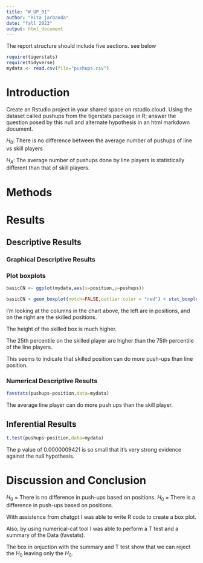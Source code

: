 ```yaml
---
title: "W_UP_01"
author: "Rita jarbanda"
date: "fall 2023"
output: html_document
---
```




The report structure should include five sections.  see below



```r
require(tigerstats)
require(tidyverse)
mydata <- read.csv(file="pushups.csv")
```

# Introduction

<!--In this section you explain what you are trying to show. Where did the data come from? What is the research or other question you are trying to answer?!-->

Create an Rstudio project in your shared space on rstudio.cloud.  Using the dataset called pushups from the tigerstats package in R; answer the question posed by this null and alternate hypothesis in an html markdown document.

$H_0$: There is no difference between the average number of pushups of line vs skill players

$H_A$: The average number of pushups done by line players is statistically different than that of skill players.

# Methods

<!--Decide on your methods: use "variable analysis" or other appropriate descriptors. Make sure to choose at least one graphical method and at least one numerical method.!-->

# Results

<!--Divide this section into two sub-sections: One for your descriptive results and one for your inferential results.!-->

## Descriptive Results

### Graphical Descriptive Results

### Plot boxplots

```r
basicCN <- ggplot(mydata,aes(x=position,y=pushups))
```

```r
basicCN + geom_boxplot(notch=FALSE,outlier.color = "red") + stat_boxplot(geom ='errorbar') + labs(title="Fancy notch boxplot \n with 2 lines")
```
I'm looking at the columns in the chart above, the left are in positions, and on the right are the skilled positions.

The height of the skilled box is much higher.

The 25th percentile on the skilled player are higher than the 75th percentile of the line players.

This seems to indicate that skilled position can do more push-ups than line position. 

<!--Graphical results here. Make sure to show your code. Provide appropriate labels for axes, giving units if possible, and provide a good title for the graph, too. Use the graphical results to describe the patterns if any that exist in the data as focused toward the research question!-->

### Numerical Descriptive Results

<!--Numerical results go here. Use the numerical results to describe the patterns if any that exist in the data as focused toward the research question!-->
```r
favstats(pushups~position,data=mydata)
```
The average line player can do more push ups than the skill player.

## Inferential Results

```r
t.test(pushups~position,data=mydata)
```
The p value of 0.0000009421 is so small that it's very strong evidence against the null hypothesis. 
<!--State hypothesis clearly. Make sure your discussion of the inferential test covers all the aspects that the test output produces, such as test statistic, p-value etc. Make a decision about the null hypothesis, explain the assumptions on which the selected test/procedure was based, and why the chosen procedure satisfys the assumptions and is appropriate to answer the research question!-->


# Discussion and Conclusion

<!--Discussion and conclusion here. If you found a relationship be sure to consider whether the relationship occurs because one of the variavbles causes the other, or whether they perhasps are related for some other reason. Watch the chapter 6 videos from the GeorgeTown videos collection.!-->

$H_0$ = There is no difference in push-ups based on positions.
$H_0$ = There is a difference in push-ups based on positions.

With assistence from chatgpt I was able to write R code to create a box plot.

Also, by using numerical-cat tool I was able to perform a T test and a summary of the Data (favstats).

The box in onjuction with the summary and T test show that we can reject the $H_0$ leaving only the $H_0$. 
